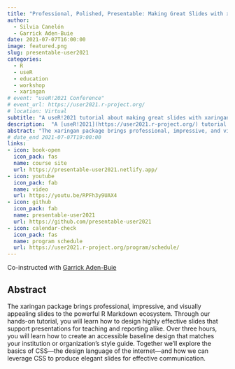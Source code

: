 ```yaml
---
title: "Professional, Polished, Presentable: Making Great Slides with xaringan"
author:
  - Silvia Canelón
  - Garrick Aden-Buie
date: 2021-07-07T16:00:00
image: featured.png
slug: presentable-user2021
categories:
  - R
  - useR
  - education
  - workshop
  - xaringan
# event: "useR!2021 Conference"
# event_url: https://user2021.r-project.org/
# location: Virtual
subtitle: "A useR!2021 tutorial about making great slides with xaringan"
description:  "A [useR!2021](https://user2021.r-project.org/) tutorial about making great slides with xaringan"
abstract: "The xaringan package brings professional, impressive, and visually appealing slides to the powerful R Markdown ecosystem. Through our hands-on tutorial, you will learn how to design highly effective slides that support presentations for teaching and reporting alike. Over three hours, you will learn how to create an accessible baseline design that matches your institution or organization’s style guide. Together we’ll explore the basics of CSS—the design language of the internet—and how we can leverage CSS to produce elegant slides for effective communication."
# date_end 2021-07-07T19:00:00
links:
- icon: book-open
  icon_pack: fas
  name: course site
  url: https://presentable-user2021.netlify.app/
- icon: youtube
  icon_pack: fab
  name: video
  url: https://youtu.be/RPFh3y9UAX4
- icon: github
  icon_pack: fab
  name: presentable-user2021
  url: https://github.com/presentable-user2021
- icon: calendar-check
  icon_pack: fas
  name: program schedule
  url: https://user2021.r-project.org/program/schedule/
---
```


Co-instructed with [Garrick Aden-Buie](https://www.garrickadenbuie.com/)

## Abstract

The xaringan package brings professional, impressive, and visually appealing slides to the powerful R Markdown ecosystem. Through our hands-on tutorial, you will learn how to design highly effective slides that support presentations for teaching and reporting alike. Over three hours, you will learn how to create an accessible baseline design that matches your institution or organization’s style guide. Together we’ll explore the basics of CSS—the design language of the internet—and how we can leverage CSS to produce elegant slides for effective communication.

